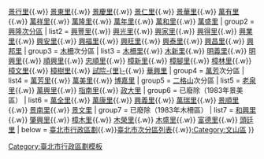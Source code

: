 {{Navbox
| name  = 臺北市文山區
| title = [[文山區]]行政區劃
| image = [[File:TaipeiWenShanSubDistrictMap.png|100px]]
| state = auto
| style = width: 100%
| group1 = [[景美区|景美]]次分區
| list1 = {{nowrap begin}}[[景美里]]{{.w}} [[景行里]]{{.w}} [[景東里]]{{.w}} [[景慶里]]{{.w}} [[景仁里]]{{.w}} [[景華里]]{{.w}} [[萬有里]]{{.w}} [[萬祥里]]{{.w}} [[萬隆里]]{{.w}} [[萬年里]]{{.w}} [[萬和里]]{{.w}} [[萬盛里]]{{nowrap end}}
| group2 = [[興隆次分區]]
| list2 = {{nowrap begin}} [[興豐里]]{{.w}}  [[興光里]]{{.w}} [[興家里]]{{.w}} [[興得里]]{{.w}} [[興業里]]{{.w}} [[興安里]]{{.w}}  [[興福里]]{{.w}}  [[興旺里]]{{.w}} [[興泰里 (文山區)|興泰里]]{{.w}} [[興昌里 (文山區)|興昌里]]{{.w}}  [[興邦里]]{{nowrap end}}
| group3 = [[木栅区|木柵]]次分區
| list3 = {{nowrap begin}} [[木柵里]]{{.w}} [[木新里]]{{.w}} [[明義里]]{{.w}} [[明興里]]{{.w}} [[順興里]]{{.w}}  [[忠順里]]{{.w}} [[樟新里]]{{.w}}  [[樟腳里]]{{.w}}  [[樟林里]]{{.w}}  [[樟文里]]{{.w}}  [[樟樹里]]{{.w}}  [[試院里|試院-{里}-]]{{.w}}  [[華興里]]{{nowrap end}}
| group4 = [[萬芳社區|萬芳]]次分區
| list4 = {{nowrap begin}} [[萬芳里]]{{.w}} [[萬美里]]{{.w}} [[博嘉里]]{{nowrap end}}
| group5 = [[二格山]]次分區
| list5 = {{nowrap begin}} [[老泉里]]{{.w}} [[萬興里]]{{.w}}  [[指南里]]{{.w}} [[政大里]] {{nowrap end}}
| group6 = 已廢除（1983年景美區）
| list6 = {{nowrap begin}} [[萬全里]]{{.w}} [[萬康里]]{{.w}} [[興義里]]{{.w}} [[萬瑞里]]{{.w}} [[景順里]]{{.w}} [[景南里]]{{.w}} [[景文里]]{{nowrap end}}
| group7 = 已廢除（1983年木柵區）
| list7 = {{nowrap begin}} [[和興里]]{{.w}} [[肇興里]]{{.w}} [[樟木里]]{{.w}} [[木榮里]]{{.w}} [[木盛里]]{{.w}} [[富德里]]{{.w}} [[頭廷里]]{{nowrap end}}
| below = [[臺北市行政區劃]]{{.w}}[[臺北市次分區列表]]{{.w}}[[:Category:文山區]]
}}<noinclude>
[[Category:臺北市行政區劃模板]]
[[Category:文山區| ]]
</noinclude>